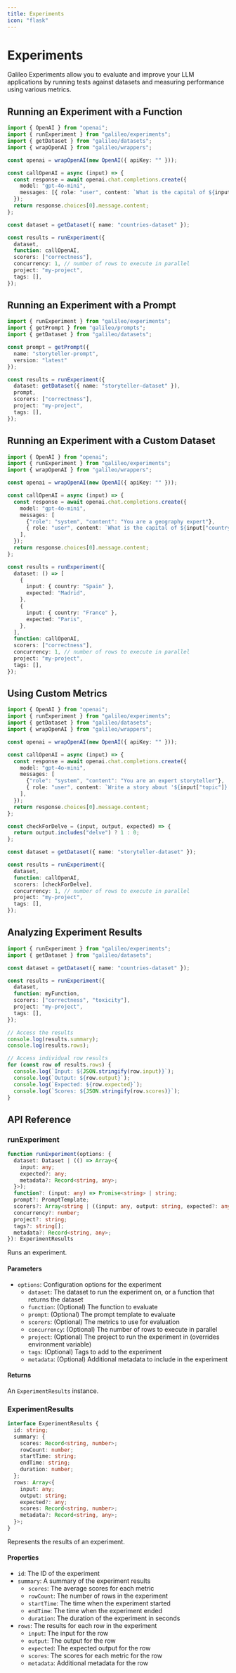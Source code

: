```yaml
---
title: Experiments
icon: "flask"
---
```


# Experiments

Galileo Experiments allow you to evaluate and improve your LLM applications by running tests against datasets and measuring performance using various metrics.

## Running an Experiment with a Function

```typescript
import { OpenAI } from "openai";
import { runExperiment } from "galileo/experiments";
import { getDataset } from "galileo/datasets";
import { wrapOpenAI } from "galileo/wrappers";

const openai = wrapOpenAI(new OpenAI({ apiKey: "" }));

const callOpenAI = async (input) => {
  const response = await openai.chat.completions.create({
    model: "gpt-4o-mini",
    messages: [{ role: "user", content: `What is the capital of ${input["country"]}?` }],
  });
  return response.choices[0].message.content;
};

const dataset = getDataset({ name: "countries-dataset" });

const results = runExperiment({
  dataset,
  function: callOpenAI,
  scorers: ["correctness"],
  concurrency: 1, // number of rows to execute in parallel
  project: "my-project",
  tags: [],
});
```

## Running an Experiment with a Prompt

```typescript
import { runExperiment } from "galileo/experiments";
import { getPrompt } from "galileo/prompts";
import { getDataset } from "galileo/datasets";

const prompt = getPrompt({
  name: "storyteller-prompt",
  version: "latest"
});

const results = runExperiment({
  dataset: getDataset({ name: "storyteller-dataset" }),
  prompt,
  scorers: ["correctness"],
  project: "my-project",
  tags: [],
});
```

## Running an Experiment with a Custom Dataset

```typescript
import { OpenAI } from "openai";
import { runExperiment } from "galileo/experiments";
import { wrapOpenAI } from "galileo/wrappers";

const openai = wrapOpenAI(new OpenAI({ apiKey: "" }));

const callOpenAI = async (input) => {
  const response = await openai.chat.completions.create({
    model: "gpt-4o-mini",
    messages: [
      {"role": "system", "content": "You are a geography expert"}, 
      { role: "user", content: `What is the capital of ${input["country"]}?` }
    ],
  });
  return response.choices[0].message.content;
};

const results = runExperiment({
  dataset: () => [
    {
      input: { country: "Spain" },
      expected: "Madrid",
    },
    {
      input: { country: "France" },
      expected: "Paris",
    },
  ],
  function: callOpenAI,
  scorers: ["correctness"],
  concurrency: 1, // number of rows to execute in parallel
  project: "my-project",
  tags: [],
});
```

## Using Custom Metrics

```typescript
import { OpenAI } from "openai";
import { runExperiment } from "galileo/experiments";
import { getDataset } from "galileo/datasets";
import { wrapOpenAI } from "galileo/wrappers";

const openai = wrapOpenAI(new OpenAI({ apiKey: "" }));

const callOpenAI = async (input) => {
  const response = await openai.chat.completions.create({
    model: "gpt-4o-mini",
    messages: [
      {"role": "system", "content": "You are an expert storyteller"}, 
      { role: "user", content: `Write a story about '${input["topic"]}' and make it sound like a human wrote it` }
    ],
  });
  return response.choices[0].message.content;
};

const checkForDelve = (input, output, expected) => {
  return output.includes("delve") ? 1 : 0;
};

const dataset = getDataset({ name: "storyteller-dataset" });

const results = runExperiment({
  dataset,
  function: callOpenAI,
  scorers: [checkForDelve],
  concurrency: 1, // number of rows to execute in parallel
  project: "my-project",
  tags: [],
});
```

## Analyzing Experiment Results

```typescript
import { runExperiment } from "galileo/experiments";
import { getDataset } from "galileo/datasets";

const dataset = getDataset({ name: "countries-dataset" });

const results = runExperiment({
  dataset,
  function: myFunction,
  scorers: ["correctness", "toxicity"],
  project: "my-project",
  tags: [],
});

// Access the results
console.log(results.summary);
console.log(results.rows);

// Access individual row results
for (const row of results.rows) {
  console.log(`Input: ${JSON.stringify(row.input)}`);
  console.log(`Output: ${row.output}`);
  console.log(`Expected: ${row.expected}`);
  console.log(`Scores: ${JSON.stringify(row.scores)}`);
}
```

## API Reference

### runExperiment

```typescript
function runExperiment(options: {
  dataset: Dataset | (() => Array<{
    input: any;
    expected?: any;
    metadata?: Record<string, any>;
  }>);
  function?: (input: any) => Promise<string> | string;
  prompt?: PromptTemplate;
  scorers?: Array<string | ((input: any, output: string, expected?: any) => number)>;
  concurrency?: number;
  project?: string;
  tags?: string[];
  metadata?: Record<string, any>;
}): ExperimentResults
```

Runs an experiment.

#### Parameters

- `options`: Configuration options for the experiment
  - `dataset`: The dataset to run the experiment on, or a function that returns the dataset
  - `function`: (Optional) The function to evaluate
  - `prompt`: (Optional) The prompt template to evaluate
  - `scorers`: (Optional) The metrics to use for evaluation
  - `concurrency`: (Optional) The number of rows to execute in parallel
  - `project`: (Optional) The project to run the experiment in (overrides environment variable)
  - `tags`: (Optional) Tags to add to the experiment
  - `metadata`: (Optional) Additional metadata to include in the experiment

#### Returns

An `ExperimentResults` instance.

### ExperimentResults

```typescript
interface ExperimentResults {
  id: string;
  summary: {
    scores: Record<string, number>;
    rowCount: number;
    startTime: string;
    endTime: string;
    duration: number;
  };
  rows: Array<{
    input: any;
    output: string;
    expected?: any;
    scores: Record<string, number>;
    metadata?: Record<string, any>;
  }>;
}
```

Represents the results of an experiment.

#### Properties

- `id`: The ID of the experiment
- `summary`: A summary of the experiment results
  - `scores`: The average scores for each metric
  - `rowCount`: The number of rows in the experiment
  - `startTime`: The time when the experiment started
  - `endTime`: The time when the experiment ended
  - `duration`: The duration of the experiment in seconds
- `rows`: The results for each row in the experiment
  - `input`: The input for the row
  - `output`: The output for the row
  - `expected`: The expected output for the row
  - `scores`: The scores for each metric for the row
  - `metadata`: Additional metadata for the row 